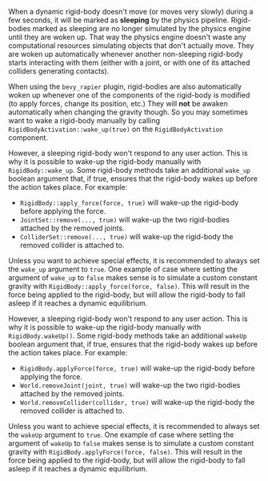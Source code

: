 
When a dynamic rigid-body doesn't move (or moves very slowly) during a few seconds, it will be marked as **sleeping**
by the physics pipeline. Rigid-bodies marked as sleeping are no longer simulated by
the physics engine until they are woken up. That way the physics engine doesn't waste any computational resources
simulating objects that don't actually move. They are woken up automatically whenever another non-sleeping rigid-body
starts interacting with them (either with a joint, or with one of its attached colliders generating contacts).

<bevy>

When using the `bevy_rapier` plugin, rigid-bodies are also automatically woken up whenever one of the
components of the rigid-body is modified (to apply forces, change its position, etc.) They will **not** be awaken
automatically when changing the gravity though. So you may sometimes want to wake a rigid-body manually by calling
`RigidBodyActivation::wake_up(true)` on the `RigidBodyActivation` component.

</bevy>

<rapier>

However, a sleeping rigid-body won't respond to any user action. This is why it is possible to wake-up the rigid-body
manually with `RigidBody::wake_up`. Some rigid-body methods take an additional `wake_up` boolean argument that, if
true, ensures that the rigid-body wakes up before the action takes place. For example:
- `RigidBody::apply_force(force, true)` will wake-up the rigid-body before applying the force.
- `JointSet::remove(..., true)` will wake-up the two rigid-bodies attached by the removed joints.
- `ColliderSet::remove(..., true)` will wake-up the rigid-body the removed collider is attached to.

Unless you want to achieve special effects, it is recommended to always set the `wake_up` argument to `true`.
One example of case where setting the argument of `wake_up` to `false` makes sense is to simulate a custom
constant gravity with `RigidBody::apply_force(force, false)`. This will result in the force being applied
to the rigid-body, but will allow the rigid-body to fall asleep if it reaches a dynamic equilibrium.

</rapier>
<js>

However, a sleeping rigid-body won't respond to any user action. This is why it is possible to wake-up the rigid-body
manually with `RigidBody.wakeUp()`. Some rigid-body methods take an additional `wakeUp` boolean argument that, if
true, ensures that the rigid-body wakes up before the action takes place. For example:
- `RigidBody.applyForce(force, true)` will wake-up the rigid-body before applying the force.
- `World.removeJoint(joint, true)` will wake-up the two rigid-bodies attached by the removed joints.
- `World.removeCollider(collider, true)` will wake-up the rigid-body the removed collider is attached to.

Unless you want to achieve special effects, it is recommended to always set the `wakeUp` argument to `true`.
One example of case where setting the argument of `wakeUp` to `false` makes sense is to simulate a custom
constant gravity with `RigidBody.applyForce(force, false)`. This will result in the force being applied
to the rigid-body, but will allow the rigid-body to fall asleep if it reaches a dynamic equilibrium.

</js>
